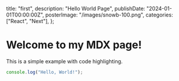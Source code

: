   title: "first",
  description: "Hello World Page",
  publishDate: "2024-01-01T00:00:00Z",
  posterImage: "/images/snowb-100.png",
  categories: ["React", "Next"],
};

# Welcome to my MDX page!

This is a simple example with code highlighting.

```js
console.log("Hello, World!");
```
